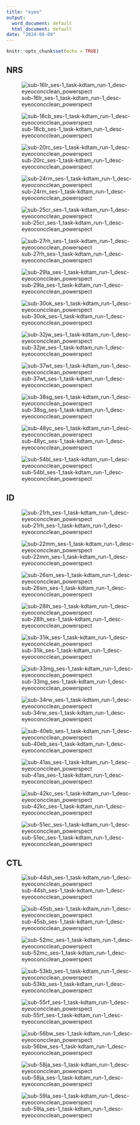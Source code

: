 ```yaml
---
title: "eyeo"
output:
  word_document: default
  html_document: default
date: "2024-08-09"
---
```


```r
knitr::opts_chunk$set(echo = TRUE)
```

## NRS

![sub-16lr_ses-1_task-kdtam_run-1_desc-eyeoconcclean_powerspect](/Users/anastuart/Library/CloudStorage/GoogleDrive-anastasia.stuart@students.mq.edu.au/Other computers/My MacBook Pro/Documents/Honours/thesis_rstudio_doc/Figures/sub-16lr_ses-1_task-kdtam_run-1_desc-eyeoconcclean_powerspect.png)

![sub-18cb_ses-1_task-kdtam_run-1_desc-eyeoconcclean_powerspect](/Users/anastuart/Library/CloudStorage/GoogleDrive-anastasia.stuart@students.mq.edu.au/Other computers/My MacBook Pro/Documents/Honours/thesis_rstudio_doc/Figures/sub-18cb_ses-1_task-kdtam_run-1_desc-eyeoconcclean_powerspect.png)

![sub-20rc_ses-1_task-kdtam_run-1_desc-eyeoconcclean_powerspect](/Users/anastuart/Library/CloudStorage/GoogleDrive-anastasia.stuart@students.mq.edu.au/Other computers/My MacBook Pro/Documents/Honours/thesis_rstudio_doc/Figures/sub-20rc_ses-1_task-kdtam_run-1_desc-eyeoconcclean_powerspect.png)

![sub-24rm_ses-1_task-kdtam_run-1_desc-eyeoconcclean_powerspect](/Users/anastuart/Library/CloudStorage/GoogleDrive-anastasia.stuart@students.mq.edu.au/Other computers/My MacBook Pro/Documents/Honours/thesis_rstudio_doc/Figures/sub-24rm_ses-1_task-kdtam_run-1_desc-eyeoconcclean_powerspect.png)

![sub-25cr_ses-1_task-kdtam_run-1_desc-eyeoconcclean_powerspect](/Users/anastuart/Library/CloudStorage/GoogleDrive-anastasia.stuart@students.mq.edu.au/Other computers/My MacBook Pro/Documents/Honours/thesis_rstudio_doc/Figures/sub-25cr_ses-1_task-kdtam_run-1_desc-eyeoconcclean_powerspect.png)

![sub-27rh_ses-1_task-kdtam_run-1_desc-eyeoconcclean_powerspect](/Users/anastuart/Library/CloudStorage/GoogleDrive-anastasia.stuart@students.mq.edu.au/Other computers/My MacBook Pro/Documents/Honours/thesis_rstudio_doc/Figures/sub-27rh_ses-1_task-kdtam_run-1_desc-eyeoconcclean_powerspect.png)


![sub-29la_ses-1_task-kdtam_run-1_desc-eyeoconcclean_powerspect](/Users/anastuart/Library/CloudStorage/GoogleDrive-anastasia.stuart@students.mq.edu.au/Other computers/My MacBook Pro/Documents/Honours/thesis_rstudio_doc/Figures/sub-29la_ses-1_task-kdtam_run-1_desc-eyeoconcclean_powerspect.png)

![sub-30ok_ses-1_task-kdtam_run-1_desc-eyeoconcclean_powerspect](/Users/anastuart/Library/CloudStorage/GoogleDrive-anastasia.stuart@students.mq.edu.au/Other computers/My MacBook Pro/Documents/Honours/thesis_rstudio_doc/Figures/sub-30ok_ses-1_task-kdtam_run-1_desc-eyeoconcclean_powerspect.png)

![sub-32jw_ses-1_task-kdtam_run-1_desc-eyeoconcclean_powerspect](/Users/anastuart/Library/CloudStorage/GoogleDrive-anastasia.stuart@students.mq.edu.au/Other computers/My MacBook Pro/Documents/Honours/thesis_rstudio_doc/Figures/sub-32jw_ses-1_task-kdtam_run-1_desc-eyeoconcclean_powerspect.png)


![sub-37wt_ses-1_task-kdtam_run-1_desc-eyeoconcclean_powerspect](/Users/anastuart/Library/CloudStorage/GoogleDrive-anastasia.stuart@students.mq.edu.au/Other computers/My MacBook Pro/Documents/Honours/thesis_rstudio_doc/Figures/sub-37wt_ses-1_task-kdtam_run-1_desc-eyeoconcclean_powerspect.png)

![sub-38sg_ses-1_task-kdtam_run-1_desc-eyeoconcclean_powerspect](/Users/anastuart/Library/CloudStorage/GoogleDrive-anastasia.stuart@students.mq.edu.au/Other computers/My MacBook Pro/Documents/Honours/thesis_rstudio_doc/Figures/sub-38sg_ses-1_task-kdtam_run-1_desc-eyeoconcclean_powerspect.png)

![sub-48yc_ses-1_task-kdtam_run-1_desc-eyeoconcclean_powerspect](/Users/anastuart/Library/CloudStorage/GoogleDrive-anastasia.stuart@students.mq.edu.au/Other computers/My MacBook Pro/Documents/Honours/thesis_rstudio_doc/Figures/sub-48yc_ses-1_task-kdtam_run-1_desc-eyeoconcclean_powerspect.png)

![sub-54bl_ses-1_task-kdtam_run-1_desc-eyeoconcclean_powerspect](/Users/anastuart/Library/CloudStorage/GoogleDrive-anastasia.stuart@students.mq.edu.au/Other computers/My MacBook Pro/Documents/Honours/thesis_rstudio_doc/Figures/sub-54bl_ses-1_task-kdtam_run-1_desc-eyeoconcclean_powerspect.png)


## ID

![sub-21rh_ses-1_task-kdtam_run-1_desc-eyeoconcclean_powerspect](/Users/anastuart/Library/CloudStorage/GoogleDrive-anastasia.stuart@students.mq.edu.au/Other computers/My MacBook Pro/Documents/Honours/thesis_rstudio_doc/Figures/sub-21rh_ses-1_task-kdtam_run-1_desc-eyeoconcclean_powerspect.png)

![sub-22mm_ses-1_task-kdtam_run-1_desc-eyeoconcclean_powerspect](/Users/anastuart/Library/CloudStorage/GoogleDrive-anastasia.stuart@students.mq.edu.au/Other computers/My MacBook Pro/Documents/Honours/thesis_rstudio_doc/Figures/sub-22mm_ses-1_task-kdtam_run-1_desc-eyeoconcclean_powerspect.png)

![sub-26sm_ses-1_task-kdtam_run-1_desc-eyeoconcclean_powerspect](/Users/anastuart/Library/CloudStorage/GoogleDrive-anastasia.stuart@students.mq.edu.au/Other computers/My MacBook Pro/Documents/Honours/thesis_rstudio_doc/Figures/sub-26sm_ses-1_task-kdtam_run-1_desc-eyeoconcclean_powerspect.png)

![sub-28lh_ses-1_task-kdtam_run-1_desc-eyeoconcclean_powerspect](/Users/anastuart/Library/CloudStorage/GoogleDrive-anastasia.stuart@students.mq.edu.au/Other computers/My MacBook Pro/Documents/Honours/thesis_rstudio_doc/Figures/sub-28lh_ses-1_task-kdtam_run-1_desc-eyeoconcclean_powerspect.png)

![sub-31ik_ses-1_task-kdtam_run-1_desc-eyeoconcclean_powerspect](/Users/anastuart/Library/CloudStorage/GoogleDrive-anastasia.stuart@students.mq.edu.au/Other computers/My MacBook Pro/Documents/Honours/thesis_rstudio_doc/Figures/sub-31ik_ses-1_task-kdtam_run-1_desc-eyeoconcclean_powerspect.png)

![sub-33mg_ses-1_task-kdtam_run-1_desc-eyeoconcclean_powerspect](/Users/anastuart/Library/CloudStorage/GoogleDrive-anastasia.stuart@students.mq.edu.au/Other computers/My MacBook Pro/Documents/Honours/thesis_rstudio_doc/Figures/sub-33mg_ses-1_task-kdtam_run-1_desc-eyeoconcclean_powerspect.png)

![sub-34rw_ses-1_task-kdtam_run-1_desc-eyeoconcclean_powerspect](/Users/anastuart/Library/CloudStorage/GoogleDrive-anastasia.stuart@students.mq.edu.au/Other computers/My MacBook Pro/Documents/Honours/thesis_rstudio_doc/Figures/sub-34rw_ses-1_task-kdtam_run-1_desc-eyeoconcclean_powerspect.png)

![sub-40eb_ses-1_task-kdtam_run-1_desc-eyeoconcclean_powerspect](/Users/anastuart/Library/CloudStorage/GoogleDrive-anastasia.stuart@students.mq.edu.au/Other computers/My MacBook Pro/Documents/Honours/thesis_rstudio_doc/Figures/sub-40eb_ses-1_task-kdtam_run-1_desc-eyeoconcclean_powerspect.png)

![sub-41as_ses-1_task-kdtam_run-1_desc-eyeoconcclean_powerspect](/Users/anastuart/Library/CloudStorage/GoogleDrive-anastasia.stuart@students.mq.edu.au/Other computers/My MacBook Pro/Documents/Honours/thesis_rstudio_doc/Figures/sub-41as_ses-1_task-kdtam_run-1_desc-eyeoconcclean_powerspect.png)

![sub-42kc_ses-1_task-kdtam_run-1_desc-eyeoconcclean_powerspect](/Users/anastuart/Library/CloudStorage/GoogleDrive-anastasia.stuart@students.mq.edu.au/Other computers/My MacBook Pro/Documents/Honours/thesis_rstudio_doc/Figures/sub-42kc_ses-1_task-kdtam_run-1_desc-eyeoconcclean_powerspect.png)

![sub-51ec_ses-1_task-kdtam_run-1_desc-eyeoconcclean_powerspect](/Users/anastuart/Library/CloudStorage/GoogleDrive-anastasia.stuart@students.mq.edu.au/Other computers/My MacBook Pro/Documents/Honours/thesis_rstudio_doc/Figures/sub-51ec_ses-1_task-kdtam_run-1_desc-eyeoconcclean_powerspect.png)

## CTL

![sub-44sh_ses-1_task-kdtam_run-1_desc-eyeoconcclean_powerspect](/Users/anastuart/Library/CloudStorage/GoogleDrive-anastasia.stuart@students.mq.edu.au/Other computers/My MacBook Pro/Documents/Honours/thesis_rstudio_doc/Figures/sub-44sh_ses-1_task-kdtam_run-1_desc-eyeoconcclean_powerspect.png)

![sub-45sb_ses-1_task-kdtam_run-1_desc-eyeoconcclean_powerspect](/Users/anastuart/Library/CloudStorage/GoogleDrive-anastasia.stuart@students.mq.edu.au/Other computers/My MacBook Pro/Documents/Honours/thesis_rstudio_doc/Figures/sub-45sb_ses-1_task-kdtam_run-1_desc-eyeoconcclean_powerspect.png)

![sub-52mc_ses-1_task-kdtam_run-1_desc-eyeoconcclean_powerspect](/Users/anastuart/Library/CloudStorage/GoogleDrive-anastasia.stuart@students.mq.edu.au/Other computers/My MacBook Pro/Documents/Honours/thesis_rstudio_doc/Figures/sub-52mc_ses-1_task-kdtam_run-1_desc-eyeoconcclean_powerspect.png)

![sub-53kb_ses-1_task-kdtam_run-1_desc-eyeoconcclean_powerspect](/Users/anastuart/Library/CloudStorage/GoogleDrive-anastasia.stuart@students.mq.edu.au/Other computers/My MacBook Pro/Documents/Honours/thesis_rstudio_doc/Figures/sub-53kb_ses-1_task-kdtam_run-1_desc-eyeoconcclean_powerspect.png)

![sub-55rf_ses-1_task-kdtam_run-1_desc-eyeoconcclean_powerspect](/Users/anastuart/Library/CloudStorage/GoogleDrive-anastasia.stuart@students.mq.edu.au/Other computers/My MacBook Pro/Documents/Honours/thesis_rstudio_doc/Figures/sub-55rf_ses-1_task-kdtam_run-1_desc-eyeoconcclean_powerspect.png)

![sub-56bw_ses-1_task-kdtam_run-1_desc-eyeoconcclean_powerspect](/Users/anastuart/Library/CloudStorage/GoogleDrive-anastasia.stuart@students.mq.edu.au/Other computers/My MacBook Pro/Documents/Honours/thesis_rstudio_doc/Figures/sub-56bw_ses-1_task-kdtam_run-1_desc-eyeoconcclean_powerspect.png)

![sub-58ja_ses-1_task-kdtam_run-1_desc-eyeoconcclean_powerspect](/Users/anastuart/Library/CloudStorage/GoogleDrive-anastasia.stuart@students.mq.edu.au/Other computers/My MacBook Pro/Documents/Honours/thesis_rstudio_doc/Figures/sub-58ja_ses-1_task-kdtam_run-1_desc-eyeoconcclean_powerspect.png)

![sub-59la_ses-1_task-kdtam_run-1_desc-eyeoconcclean_powerspect](/Users/anastuart/Library/CloudStorage/GoogleDrive-anastasia.stuart@students.mq.edu.au/Other computers/My MacBook Pro/Documents/Honours/thesis_rstudio_doc/Figures/sub-59la_ses-1_task-kdtam_run-1_desc-eyeoconcclean_powerspect.png)
